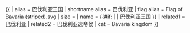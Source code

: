 {{ {{{1<noinclude>|country showdata</noinclude>}}}
| alias = 巴伐利亚王国
| shortname alias = 巴伐利亚
| flag alias = Flag of Bavaria (striped).svg
| size = {{{size|}}}
| name = {{#if: {{{name|}}} | {{{name|}}} | 巴伐利亚王国 }}
<noinclude>
| related1 = 巴伐利亚
| related2 = 巴伐利亚选帝侯
| cat = Bavaria kingdom
</noinclude>
}}